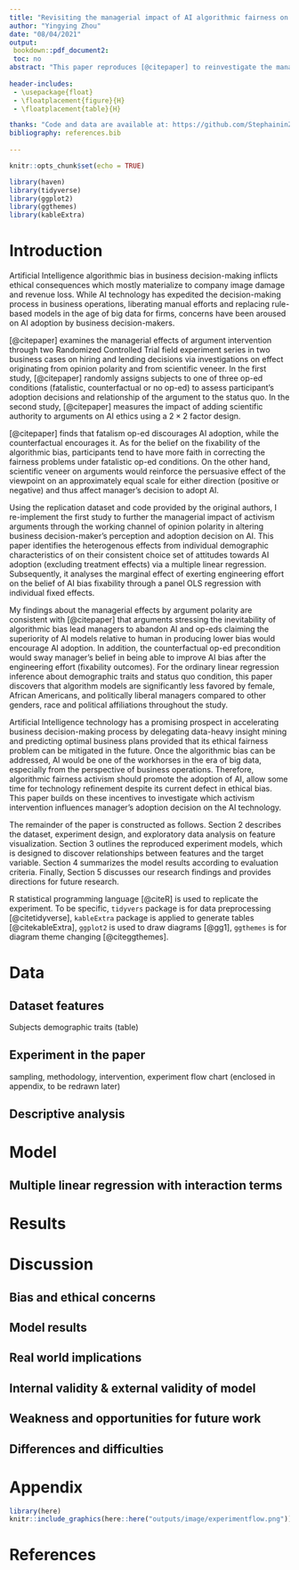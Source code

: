 ```yaml
---
title: "Revisiting the managerial impact of AI algorithmic fairness on business decisions: A replication of Cowgill et al. 2020"
author: "Yingying Zhou"
date: "08/04/2021"
output:
 bookdown::pdf_document2:
 toc: no
abstract: "This paper reproduces [@citepaper] to reinvestigate the managerial impact of algorithm fairness using a RCT field experiment under two business decision-making scenarios. This paper identifies demographic traits explaining the fundamental diversity in firm manager’s attitude towards AI and further examines the effect of interventions on AI adoption through activism arguments on algorithmic fairness. This paper finds that counterfactual advocacy arguments on algorithmic bias are more effective in promoting AI adoption for business use. Besides argument manipulations, race, gender, and knowledge on the status quo fundamentally impact manager’s judgement on AI adoption."
  
header-includes:
 - \usepackage{float}
 - \floatplacement{figure}{H}
 - \floatplacement{table}{H}

thanks: "Code and data are available at: https://github.com/StephaininZ/algorithm_fairness"
bibliography: references.bib
    
---
```


```r
knitr::opts_chunk$set(echo = TRUE)

library(haven)
library(tidyverse)
library(ggplot2)
library(ggthemes)
library(kableExtra)
```

# Introduction

Artificial Intelligence algorithmic bias in business decision-making inflicts ethical consequences which mostly materialize to company image damage and revenue loss. While AI technology has expedited the decision-making process in business operations, liberating manual efforts and replacing rule-based models in the age of big data for firms, concerns have been aroused on AI adoption by business decision-makers. 

[@citepaper] examines the managerial effects of argument intervention through two Randomized Controlled Trial field experiment series in two business cases on hiring and lending decisions via investigations on effect originating from opinion polarity and from scientific veneer. In the first study, [@citepaper] randomly assigns subjects to one of three op-ed conditions (fatalistic, counterfactual or no op-ed) to assess participant’s adoption decisions and relationship of the argument to the status quo. In the second study, [@citepaper] measures the impact of adding scientific authority to arguments on AI ethics using a $2\times 2$ factor design.

[@citepaper] finds that fatalism op-ed discourages AI adoption, while the counterfactual encourages it. As for the belief on the fixability of the algorithmic bias, participants tend to have more faith in correcting the fairness problems under fatalistic op-ed conditions. On the other hand, scientific veneer on arguments would reinforce the persuasive effect of the viewpoint on an approximately equal scale for either direction (positive or negative) and thus affect manager’s decision to adopt AI. 

Using the replication dataset and code provided by the original authors, I re-implement the first study to further the managerial impact of activism arguments through the working channel of opinion polarity in altering business decision-maker’s perception and adoption decision on AI. This paper identifies the heterogenous effects from individual demographic characteristics of on their consistent choice set of attitudes towards AI adoption (excluding treatment effects) via a multiple linear regression. Subsequently, it analyses the marginal effect of exerting engineering effort on the belief of AI bias fixability through a panel OLS regression with individual fixed effects. 

My findings about the managerial effects by argument polarity are consistent with [@citepaper] that arguments stressing the inevitability of algorithmic bias lead managers to abandon AI and op-eds claiming the superiority of AI models relative to human in producing lower bias would encourage AI adoption. In addition, the counterfactual op-ed precondition would sway manager’s belief in being able to improve AI bias after the engineering effort (fixability outcomes). For the ordinary linear regression inference about demographic traits and status quo condition, this paper discovers that algorithm models are significantly less favored by female, African Americans, and politically liberal managers compared to other genders, race and political affiliations throughout the study. 

Artificial Intelligence technology has a promising prospect in accelerating business decision-making process by delegating data-heavy insight mining and predicting optimal business plans provided that its ethical fairness problem can be mitigated in the future. Once the algorithmic bias can be addressed, AI would be one of the workhorses in the era of big data, especially from the perspective of business operations. Therefore, algorithmic fairness activism should promote the adoption of AI, allow some time for technology refinement despite its current defect in ethical bias. This paper builds on these incentives to investigate which activism intervention influences manager’s adoption decision on the AI technology.

The remainder of the paper is constructed as follows. Section 2 describes the dataset, experiment design, and exploratory data analysis on feature visualization. Section 3 outlines the reproduced experiment models, which is designed to discover relationships between features and the target variable. Section 4 summarizes the model results according to evaluation criteria. Finally, Section 5 discusses our research findings and provides directions for future research.

R statistical programming language [@citeR] is used to replicate the experiment. To be specific, `tidyvers` package is for data preprocessing [@citetidyverse], `kableExtra` package is applied to generate tables [@citekableExtra],  `ggplot2` is used to draw diagrams [@gg1], `ggthemes` is for diagram theme changing [@citeggthemes].

# Data

## Dataset features

Subjects demographic traits (table)

## Experiment in the paper

sampling, methodology, intervention, experiment flow chart (enclosed in appendix, to be redrawn later)

## Descriptive analysis

# Model

## Multiple linear regression with interaction terms

# Results

# Discussion

## Bias and ethical concerns 

## Model results

## Real world implications

## Internal validity & external validity of model

## Weakness and opportunities for future work

## Differences and difficulties


\newpage
\appendix

# Appendix

```r
library(here)
knitr::include_graphics(here::here("outputs/image/experimentflow.png"))
```


\newpage


# References




